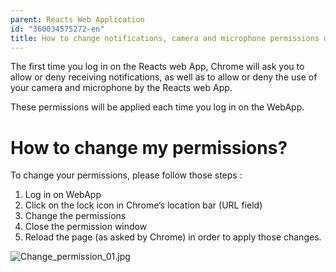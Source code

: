 ```yaml
---
parent: Reacts Web Application
id: "360034575272-en"
title: How to change notifications, camera and microphone permissions on the Reacts web App
---
```

The first time you log in on the Reacts web App, Chrome will ask you to allow or deny receiving notifications, as well as to allow or deny the use of your camera and microphone by the Reacts web App.

These permissions will be applied each time you log in on the WebApp.

How to change my permissions?
=============================

To change your permissions, please follow those steps :

1.  Log in on WebApp
2.  Click on the lock icon in Chrome’s location bar (URL field)
3.  Change the permissions
4.  Close the permission window
5.  Reload the page (as asked by Chrome) in order to apply those changes.

![Change_permission_01.jpg](@assets/attachments/Change_permission_01.jpg)


